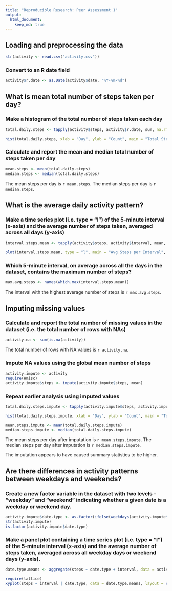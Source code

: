 ```yaml
---
title: "Reproducible Research: Peer Assessment 1"
output: 
  html_document:
    keep_md: true
---
```



## Loading and preprocessing the data

```r
str(activity <- read.csv("activity.csv"))
```

### Convert to an R date field

```r
activity$r.date <- as.Date(activity$date, "%Y-%m-%d")
```

## What is mean total number of steps taken per day?

### Make a histogram of the total number of steps taken each day
```r
total.daily.steps <- tapply(activity$steps, activity$r.date, sum, na.rm = TRUE)

hist(total.daily.steps, xlab = "Day", ylab = "Count", main = "Total Steps by Day")
```

### Calculate and report the mean and median total number of steps taken per day
```r
mean.steps <- mean(total.daily.steps)
median.steps <- median(total.daily.steps)
```

The mean steps per day is `r mean.steps`.
The median steps per day is `r median.steps`.

## What is the average daily activity pattern?

### Make a time series plot (i.e. type = "l") of the 5-minute interval (x-axis) and the average number of steps taken, averaged across all days (y-axis)
```r
interval.steps.mean <- tapply(activity$steps, activity$interval, mean, na.rm = TRUE)

plot(interval.steps.mean, type = "l", main = "Avg Steps per Interval", xlab = "Interval Number", ylab = "Avg Steps")
```

### Which 5-minute interval, on average across all the days in the dataset, contains the maximum number of steps?
```r
max.avg.steps <- names(which.max(interval.steps.mean))
```

The interval with the highest average number of steps is `r max.avg.steps`.

## Imputing missing values

### Calculate and report the total number of missing values in the dataset (i.e. the total number of rows with NAs)
```r
activity.na <- sum(is.na(activity))
```

The total number of rows with NA values is `r activity.na`.

### Impute NA values using the global mean number of steps
```r
activity.impute <- activity
require(Hmisc)
activity.impute$steps <- impute(activity.impute$steps, mean)
```

### Repeat earlier analysis using imputed values
```r
total.daily.steps.impute <- tapply(activity.impute$steps, activity.impute$date, sum)

hist(total.daily.steps.impute, xlab = "Day", ylab = "Count", main = "Total Steps by Day (with Inputed)")

mean.steps.impute <- mean(total.daily.steps.impute)
median.steps.impute <- median(total.daily.steps.impute)
```

The mean steps per day after imputation is `r mean.steps.impute`.
The median steps per day after imputation is `r median.steps.impute`.

The imputation appears to have caused summary statistics to be higher.

## Are there differences in activity patterns between weekdays and weekends?

### Create a new factor variable in the dataset with two levels - "weekday" and "weekend" indicating whether a given date is a weekday or weekend day.
```r
activity.impute$date.type <- as.factor(ifelse(weekdays(activity.impute$r.date) %in% c("Saturday", "Sunday"), "Weekend", "Weekday"))
str(activity.impute)
is.factor(activity.impute$date.type)
```

### Make a panel plot containing a time series plot (i.e. type = "l") of the 5-minute interval (x-axis) and the average number of steps taken, averaged across all weekday days or weekend days (y-axis).
```r
date.type.means <- aggregate(steps ~ date.type + interval, data = activity.impute, mean)

require(lattice)
xyplot(steps ~ interval | date.type, data = date.type.means, layout = c(1,2), type = "l", main = "Comparison of Avg # of Steps by Date Type", xlab = "Interval Number", ylab = "Avg # of Steps")
```
